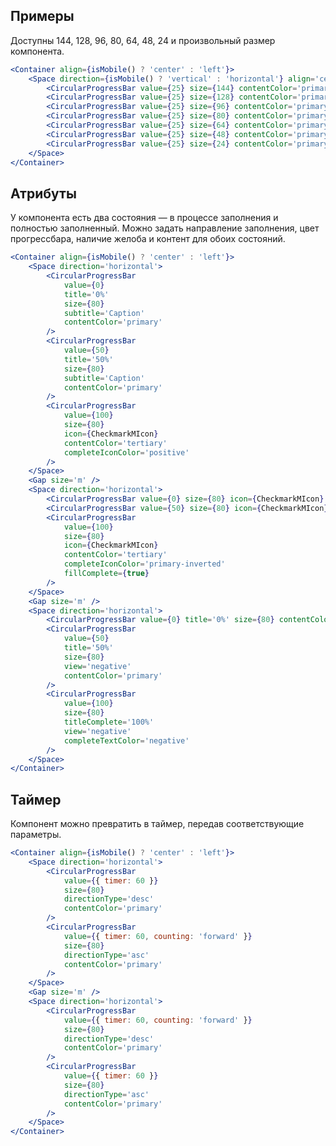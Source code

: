 ## Примеры

Доступны 144, 128, 96, 80, 64, 48, 24 и произвольный размер компонента.

```jsx live mobileHeight={652}
<Container align={isMobile() ? 'center' : 'left'}>
    <Space direction={isMobile() ? 'vertical' : 'horizontal'} align='center' size={24}>
        <CircularProgressBar value={25} size={144} contentColor='primary' />
        <CircularProgressBar value={25} size={128} contentColor='primary' />
        <CircularProgressBar value={25} size={96} contentColor='primary' />
        <CircularProgressBar value={25} size={80} contentColor='primary' />
        <CircularProgressBar value={25} size={64} contentColor='primary' />
        <CircularProgressBar value={25} size={48} contentColor='primary' />
        <CircularProgressBar value={25} size={24} contentColor='primary' />
    </Space>
</Container>
```

## Атрибуты

У компонента есть два состояния — в процессе заполнения и полностью заполненный.
Можно задать направление заполнения, цвет прогрессбара, наличие желоба и контент для обоих состояний.

```jsx live
<Container align={isMobile() ? 'center' : 'left'}>
    <Space direction='horizontal'>
        <CircularProgressBar
            value={0}
            title='0%'
            size={80}
            subtitle='Caption'
            contentColor='primary'
        />
        <CircularProgressBar
            value={50}
            title='50%'
            size={80}
            subtitle='Caption'
            contentColor='primary'
        />
        <CircularProgressBar
            value={100}
            size={80}
            icon={CheckmarkMIcon}
            contentColor='tertiary'
            completeIconColor='positive'
        />
    </Space>
    <Gap size='m' />
    <Space direction='horizontal'>
        <CircularProgressBar value={0} size={80} icon={CheckmarkMIcon} contentColor='tertiary' />
        <CircularProgressBar value={50} size={80} icon={CheckmarkMIcon} contentColor='tertiary' />
        <CircularProgressBar
            value={100}
            size={80}
            icon={CheckmarkMIcon}
            contentColor='tertiary'
            completeIconColor='primary-inverted'
            fillComplete={true}
        />
    </Space>
    <Gap size='m' />
    <Space direction='horizontal'>
        <CircularProgressBar value={0} title='0%' size={80} contentColor='primary' />
        <CircularProgressBar
            value={50}
            title='50%'
            size={80}
            view='negative'
            contentColor='primary'
        />
        <CircularProgressBar
            value={100}
            size={80}
            titleComplete='100%'
            view='negative'
            completeTextColor='negative'
        />
    </Space>
</Container>
```

## Таймер

Компонент можно превратить в таймер, передав соответствующие параметры.

```jsx live
<Container align={isMobile() ? 'center' : 'left'}>
    <Space direction='horizontal'>
        <CircularProgressBar
            value={{ timer: 60 }}
            size={80}
            directionType='desc'
            contentColor='primary'
        />
        <CircularProgressBar
            value={{ timer: 60, counting: 'forward' }}
            size={80}
            directionType='asc'
            contentColor='primary'
        />
    </Space>
    <Gap size='m' />
    <Space direction='horizontal'>
        <CircularProgressBar
            value={{ timer: 60, counting: 'forward' }}
            size={80}
            directionType='desc'
            contentColor='primary'
        />
        <CircularProgressBar
            value={{ timer: 60 }}
            size={80}
            directionType='asc'
            contentColor='primary'
        />
    </Space>
</Container>
```
